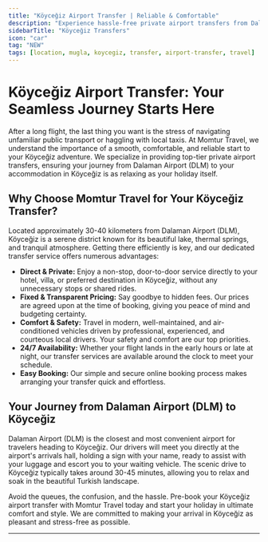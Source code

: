 ```yaml
---
title: "Köyceğiz Airport Transfer | Reliable & Comfortable"
description: "Experience hassle-free private airport transfers from Dalaman Airport (DLM) to Köyceğiz with Momtur Travel. Book your comfortable and direct journey today."
sidebarTitle: "Köyceğiz Transfers"
icon: "car"
tag: "NEW"
tags: [location, mugla, koycegiz, transfer, airport-transfer, travel]
---
```


# Köyceğiz Airport Transfer: Your Seamless Journey Starts Here

After a long flight, the last thing you want is the stress of navigating unfamiliar public transport or haggling with local taxis. At Momtur Travel, we understand the importance of a smooth, comfortable, and reliable start to your Köyceğiz adventure. We specialize in providing top-tier private airport transfers, ensuring your journey from Dalaman Airport (DLM) to your accommodation in Köyceğiz is as relaxing as your holiday itself.

## Why Choose Momtur Travel for Your Köyceğiz Transfer?

Located approximately 30-40 kilometers from Dalaman Airport (DLM), Köyceğiz is a serene district known for its beautiful lake, thermal springs, and tranquil atmosphere. Getting there efficiently is key, and our dedicated transfer service offers numerous advantages:

*   **Direct & Private:** Enjoy a non-stop, door-to-door service directly to your hotel, villa, or preferred destination in Köyceğiz, without any unnecessary stops or shared rides.
*   **Fixed & Transparent Pricing:** Say goodbye to hidden fees. Our prices are agreed upon at the time of booking, giving you peace of mind and budgeting certainty.
*   **Comfort & Safety:** Travel in modern, well-maintained, and air-conditioned vehicles driven by professional, experienced, and courteous local drivers. Your safety and comfort are our top priorities.
*   **24/7 Availability:** Whether your flight lands in the early hours or late at night, our transfer services are available around the clock to meet your schedule.
*   **Easy Booking:** Our simple and secure online booking process makes arranging your transfer quick and effortless.

## Your Journey from Dalaman Airport (DLM) to Köyceğiz

Dalaman Airport (DLM) is the closest and most convenient airport for travelers heading to Köyceğiz. Our drivers will meet you directly at the airport's arrivals hall, holding a sign with your name, ready to assist with your luggage and escort you to your waiting vehicle. The scenic drive to Köyceğiz typically takes around 30-45 minutes, allowing you to relax and soak in the beautiful Turkish landscape.

Avoid the queues, the confusion, and the hassle. Pre-book your Köyceğiz airport transfer with Momtur Travel today and start your holiday in ultimate comfort and style. We are committed to making your arrival in Köyceğiz as pleasant and stress-free as possible.

---